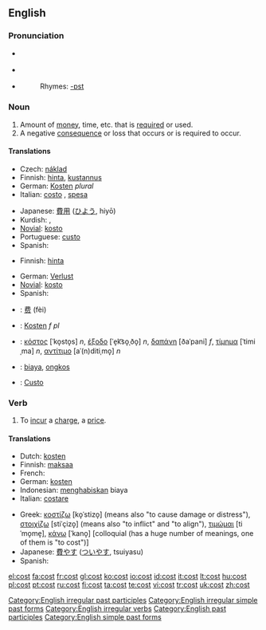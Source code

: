 ==English==

{{rank|week|stone|tree|781|cost|value|cast|speaking}}
{{wikipedia}}

===Pronunciation===
*{{a|RP}} {{IPA|/kɒst/}}
*{{a|US}} {{IPA|/kɔst/}}
*{{audio|en-us-cost.ogg|Audio (US)}}
*:Rhymes: [[Rhymes:English:-ɒst|-ɒst]]

===Noun===
{{en-noun}}

# Amount of [[money]], time, etc. that is [[required]] or used.
# A negative [[consequence]] or loss that occurs or is required to occur.

====Translations====
{{trans-top|amount of money, time, etc.}}
*Czech: [[náklad]] {{m}}
*Finnish: [[hinta]], [[kustannus]]
*German: [[Kosten]] {{f}} ''plural''
*Italian: [[costo]] {{m}}, [[spesa]] {{f}}
{{trans-mid}}
*Japanese: [[費用]] ([[ひよう]], hiyō)
*Kurdish: {{KUchar|[[به‌ها]]}}, {{KUchar|[[نرخ]]}}
*[[Novial]]: [[kosto]]
*Portuguese: [[custo]] {{m}}
*Spanish: {{t|es|costo|m}}
{{trans-bottom}}

{{trans-top|negative consequence or loss}}
*Finnish: [[hinta]]
{{trans-mid}}
*German: [[Verlust]] {{m}}
*[[Novial]]: [[kosto]]
*Spanish: {{t|es|costo|m}}
{{trans-bottom}}

{{ttbc-top}}
*{{ttbc|Chinese}}: [[费]] (fèi)
*{{ttbc|German}}: [[Kosten]] ''f pl''
*{{ttbc|Greek}}: [[κόστος]] [ˈko̞sto̞s] ''n'', [[έξοδο]] [ˈe̞k͡so̞ˌðo̞] ''n'', [[δαπάνη]] [ðaˈpani] ''f'', [[τίμημα]] [ˈtimiˌma] ''n'', [[αντίτιμο]] [aˈ(n)ditiˌmo̞] ''n''
*{{ttbc|Indonesian}}: [[biaya]], [[ongkos]]
*{{ttbc|Portuguese}}: [[Custo]]
{{trans-bottom}}

===Verb===
{{en-verb|costs|costing|cost}}

# To [[incur]] a [[charge]], a [[price]].

====Translations====
{{trans-top}}
*Dutch: [[kosten]]
*Finnish: [[maksaa]]
*French: {{t|fr|coûter}}
*German: [[kosten]]
*Indonesian: [[habis|menghabiskan]] biaya
*Italian: [[costare]]
{{trans-mid}}
*Greek: [[κοστίζω]] [ko̞ˈstizo̞] (means also "to cause damage or distress"), [[στοιχίζω]] [stiˈçizo̞] (means also "to inflict" and "to align"), [[τιμώμαι]] [tiˈmo̞me̞], [[κάνω]] [ˈkano̞] [colloquial (has a huge number of meanings, one of them is "to cost")]
*Japanese: [[費やす]] ([[ついやす]], tsuiyasu)
*Spanish: {{t|es|costar}}
{{trans-bottom}}

[[Category:English irregular past participles]]
[[Category:English irregular simple past forms]]
[[Category:English irregular verbs]]
[[Category:English past participles]]
[[Category:English simple past forms]]

[[el:cost]]
[[fa:cost]]
[[fr:cost]]
[[gl:cost]]
[[ko:cost]]
[[io:cost]]
[[id:cost]]
[[it:cost]]
[[lt:cost]]
[[hu:cost]]
[[pl:cost]]
[[pt:cost]]
[[ru:cost]]
[[fi:cost]]
[[ta:cost]]
[[te:cost]]
[[vi:cost]]
[[tr:cost]]
[[uk:cost]]
[[zh:cost]]